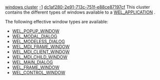 [[Property:title|windows cluster]]
[[Property:weight|-1]]
[[Property:uuid|dc1af280-2e91-713c-751f-e88ce87197cf]]
This cluster contains the different types of windows available to a [[ref:libraries/wel/reference/wel_application_chart|WEL_APPLICATION]] . 

The following effective window types are available:
*  [[ref:libraries/wel/reference/wel_popup_window_chart|WEL_POPUP_WINDOW]]  
*  [[ref:libraries/wel/reference/wel_modal_dialog_chart|WEL_MODAL_DIALOG]]  
*  [[ref:libraries/wel/reference/wel_modeless_dialog_chart|WEL_MODELESS_DIALOG]]  
*  [[ref:libraries/wel/reference/wel_mdi_frame_window_chart|WEL_MDI_FRAME_WINDOW]]  
*  [[ref:libraries/wel/reference/wel_mdi_client_window_chart|WEL_MDI_CLIENT_WINDOW]]  
*  [[ref:libraries/wel/reference/wel_mdi_child_window_chart|WEL_MDI_CHILD_WINDOW]]  
*  [[ref:libraries/wel/reference/wel_main_dialog_chart|WEL_MAIN_DIALOG]]  
*  [[ref:libraries/wel/reference/wel_frame_window_chart|WEL_FRAME_WINDOW]]  
*  [[ref:libraries/wel/reference/wel_control_window_chart|WEL_CONTROL_WINDOW]]  

{{note|A WEL application must contain at least one window. See the [[WEL Tutorial]]  for details of how to set up your first window within a [[ref:libraries/wel/reference/wel_application_chart|WEL_APPLICATION]] . }}




